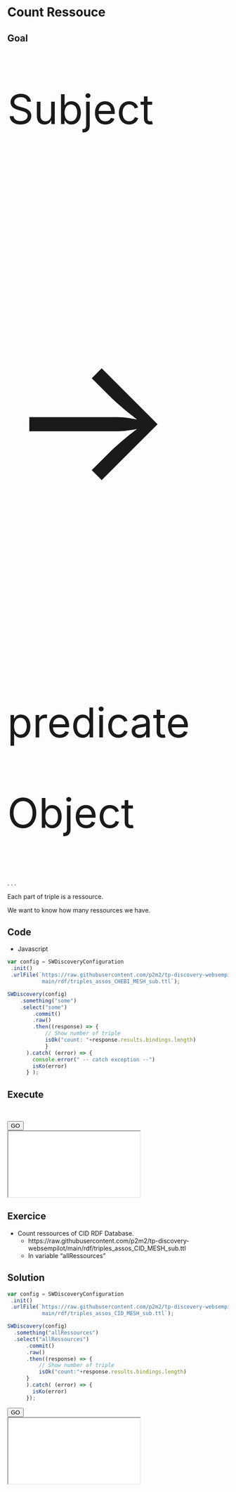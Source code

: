 # Count Ressouce

## Goal
::: {.absolute left=0 top=200 width="50" height="250" style="font-size:70pt; "}
Subject
:::
::: {.absolute left=350 top=0 width="500" height="250" style="font-size:300pt; "}
→
:::
::: {.absolute left=350 top=270 width="50" height="300" style="font-size:70pt; "}
predicate
:::
::: {.absolute left=750 top=200 width="50" height="250" style="font-size:70pt; "}
Object
:::

. . . 

Each part of triple is a ressource.

We want to know how many ressources we have.

## Code

- Javascript
```.js
var config = SWDiscoveryConfiguration
 .init()
 .urlFile(`https://raw.githubusercontent.com/p2m2/tp-discovery-websempilot/
           main/rdf/triples_assos_CHEBI_MESH_sub.ttl`);

SWDiscovery(config)
    .something("some")
    .select("some")
        .commit()
        .raw()
        .then((response) => {
            // Show number of triple
            isOk("count: "+response.results.bindings.length)
            }
      ).catch( (error) => {
        console.error(" -- catch exception --")
        isKo(error)
      } );
```

## Execute
<br>
```{=html} 
<script 
  type="text/javascript" 
  src="execute.js"></script>
<!-- Button to execute  -->
<button
  id="btSaCR"
  onclick="ExecuteIframe('btSaCR', 'SaCR', './samples/count_ressources.html',[200,100])">
  GO
</button>
<!-- Where we show result of script -->
<div id="SaCR">
<!-- We need add iframe to quarto keep source file -->
  <iframe 
    src="./samples/count_ressources.html" 
  >
  </iframe>
</div>
<script>
  // To no execute we delete Iframe
  ExecuteInit("SaCR");
</script>
```

## Exercice

* Count ressources of CID RDF Database.
  + https://raw.githubusercontent.com/p2m2/tp-discovery-websempilot/main/rdf/triples_assos_CID_MESH_sub.ttl
  + In variable "allRessources"

## Solution
```.js
var config = SWDiscoveryConfiguration
 .init()
 .urlFile(`https://raw.githubusercontent.com/p2m2/tp-discovery-websempilot/
           main/rdf/triples_assos_CID_MESH_sub.ttl`);

SWDiscovery(config)
  .something("allRessources")
  .select("allRessources")
      .commit()
      .raw()
      .then((response) => {
          // Show number of triple
          isOk("count:"+response.results.bindings.length)
      }
      ).catch( (error) => {
        isKo(error)
      });
```
::: {.absolute left=750 top=200}
```{=html}
<script 
  type="text/javascript" 
  src="execute.js"></script>
<!-- Button to execute  -->



<button
  id="btSoCR"
  onclick="ExecuteIframe('btSoCR', 'SoCR', './solutions/count_ressources.html',[200,100])">
  GO
</button>
<!-- Where we show result of script -->
<div id="SoCR">
  <!-- We need add iframe to quarto keep source file -->
  <iframe
    src="./solutions/count_ressources.html"
    >
  </iframe>
</div>
<script>
  // To not execute we delete Iframe
  ExecuteInit("SoCR");
</script>
```
:::